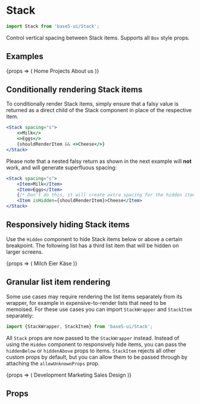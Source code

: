 

<Meta title="Components/Stack" component={Stack} />

# Stack

```jsx
import Stack from 'base5-ui/Stack';
```

Control vertical spacing between Stack items. Supports all `Box` style props.

## Examples

<Canvas>
	<Story
		name="Simple"
		args={{spacing: 'xxs'}}
		argTypes={{
			spacing: {
				control: {type: 'radio'},
				options: [0, 'xxs', 'xs', 's', 'm', 'xl', 'xxl'],
			},
		}}
	>
		{props => (
			<Stack {...props}>
				<TextLink href="#">Home</TextLink>
				<TextLink href="#">Projects</TextLink>
				<TextLink href="#">About us</TextLink>
			</Stack>
		)}
	</Story>
</Canvas>

## Conditionally rendering Stack items

To conditionally render Stack items, simply ensure that a falsy value is returned as a direct child of the Stack component in place of the respective item.

```jsx
<Stack spacing="s">
	<>Milk</>
	<>Eggs</>
	{shouldRenderItem && <>Cheese</>}
</Stack>
```

Please note that a nested falsy return as shown in the next example will **not** work, and will generate superfluous spacing:

```jsx
<Stack spacing="s">
	<Item>Milk</Item>
	<Item>Eggs</Item>
	{/* Don't do this, it will create extra spacing for the hidden item: */}
	<Item isHidden={shouldRenderItem}>Cheese</Item>
</Stack>
```

## Responsively hiding Stack items

Use the `Hidden` component to hide Stack items below or above a certain breakpoint.
The following list has a third list item that will be hidden on larger screens.

<Canvas>
	<Story
		name="Hiding items"
		args={{as: 'list', spacing: [0, 's', 'xl'], breakpoints: ['m', 'l']}}
	>
		{props => (
			<Stack {...props}>
				<TextLink href="#">Milch</TextLink>
				<TextLink href="#">Eier</TextLink>
				<Hidden above="xl">
					<TextLink href="#">Käse</TextLink>
				</Hidden>
			</Stack>
		)}
	</Story>
</Canvas>

## Granular list item rendering

Some use cases may require rendering the list items separately from its wrapper,
for example in expensive-to-render lists that need to be memoised.
For these use cases you can import `StackWrapper` and `StackItem` separately:

```js
import {StackWrapper, StackItem} from 'base5-ui/Stack';
```

All `Stack` props are now passed to the `StackWrapper` instead.
Instead of using the `Hidden` component to responsively hide items, you can pass the `hiddenBelow` or `hiddenAbove` props to items.
`StackItem` rejects all other custom props by default, but you can allow them to be passed through by attaching the `allowUnknownProps` prop.

<Canvas>
	<Story
		name="Granular rendering"
		args={{as: 'list', spacing: [0, 's', 'xl'], breakpoints: ['m', 'l']}}
	>
		{props => (
			<StackWrapper {...props}>
				<StackItem>Development</StackItem>
				<StackItem>Marketing</StackItem>
				<StackItem hiddenBelow="xs">Sales</StackItem>
				<StackItem>Design</StackItem>
			</StackWrapper>
		)}
	</Story>
</Canvas>

## Props

<ArgsTable story="Granular rendering" />
